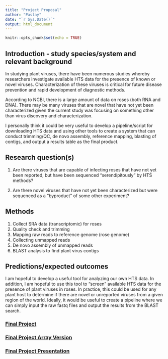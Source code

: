 ```yaml
---
title: "Project Proposal"
author: "Paslay"
date: "`r Sys.Date()`"
output: html_document
---
```


```r
knitr::opts_chunk$set(echo = TRUE)
```

## **Introduction - study species/system and relevant background**

In studying plant viruses, there have been numerous studies whereby researchers investigate available HTS data for the presence of known or novel viruses. Characterization of these viruses is critical for future disease prevention and rapid development of diagnostic methods.

According to NCBI, there is a large amount of data on roses (both RNA and DNA). There may be many viruses that are novel that have not yet been characterized given the current study was focusing on something other than virus discovery and characterization.

I personally think it could be very useful to develop a pipeline/script for downloading HTS data and using other tools to create a system that can conduct trimming/QC, de novo assembly, reference mapping, blasting of contigs, and output a results table as the final product.


## **Research question(s)**

1. Are there viruses that are capable of infecting roses that have not yet been reported, but have been sequenced "serendipitously" by HTS methods?

2. Are there novel viruses that have not yet been characterized but were sequenced as a "byproduct" of some other experiment?

## **Methods**

1. Collect SRA data (transcriptomic) for roses
2. Quality check and trimming 
3. Mapping raw reads to reference genome (rose genome)
4. Collecting unmapped reads
5. De novo assembly of unmapped reads
6. BLAST analysis to find plant virus contigs

## **Predictions/expected outcomes**

I am hopeful to develop a useful tool for analyzing our own HTS data. In addition, I am hopeful to use this tool to "screen" available HTS data for the presence of plant viruses in roses. In practice, this could be used for any plant host to determine if there are novel or unreported viruses from a given region of the world. Ideally, it would be useful to create a pipeline where we can simply input the raw fastq files and output the results from the BLAST search.


### **[Final Project](rrv_project_draft.html)**

### **[Final Project Array Version](rrv_project_array.html)**

### **[Final Project Presentation](rrv_project_presentation.html)**


